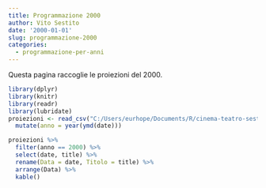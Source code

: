 ```yaml
---
title: Programmazione 2000
author: Vito Sestito
date: '2000-01-01'
slug: programmazione-2000
categories:
  - programmazione-per-anni
---
```



Questa pagina raccoglie le proiezioni del 2000.


```r
library(dplyr)
library(knitr)
library(readr)
library(lubridate)
proiezioni <- read_csv("C:/Users/eurhope/Documents/R/cinema-teatro-sestito/static/data/programmazione_agende.csv") %>% 
  mutate(anno = year(ymd(date)))
```


```r
proiezioni %>% 
  filter(anno == 2000) %>% 
  select(date, title) %>% 
  rename(Data = date, Titolo = title) %>% 
  arrange(Data) %>% 
  kable()
```

